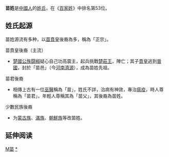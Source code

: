 {{Unreferenced|time=2020-07-25T12:05:22+00:00}}
{{姓氏
|姓氏=苗
|繁體=苗
|簡體=苗
|拼音=Miáo
|中国大陆=Miao
|台湾=Miao
|香港=Miu
|澳门=Mio
|新加坡=Meow/Miau
|马来西亚=Meow/Miau
|越南=Miêu
|韩国=묘
|反切=
|同音字=
|堂号=
|郡望=[[东阳郡|东阳郡]]、[[济阴郡|济阴郡]]、[[上党郡|上党郡]]
}}

'''苗姓'''是[[中國人|中國人]]的[[姓氏|姓氏]]，在《[[百家姓|百家姓]]》中排名第53位。

== 姓氏起源 ==
苗姓源流有多种，以[[苗賁皇|苗賁皇]]後裔為多，稱為「正宗」。

;苗賁皇後裔（主流）
*[[楚國|楚國]][[公族|公族]][[闘椒|闘椒]]疑心自己功高震主，起兵挑戰[[楚莊王|楚莊王]]，陣亡；其子[[苗賁皇|賁皇]]逃到[[晉國|晉國]]，封於「苗邑」（今[[河南|河南]][[濟源|濟源]]），成為苗姓先祖。

;苗君後裔
*相傳上古有一位[[巫醫|巫醫]]稱為「苗」，姓氏不詳，治病有神效，專治[[瘟疫|瘟疫]]，時人尊稱為「苗君」，年輕人尊稱其為「苗父」，其後裔為苗姓。

;少數民族後裔
*为[[蒙古族|蒙古族]]、[[滿族|滿族]]、[[朝鮮族|朝鮮族]]等改苗姓。

== 延伸阅读 ==
{{Wikisource further reading}}
[[Category:漢姓|M苗]]
[[Category:苗姓|*]]